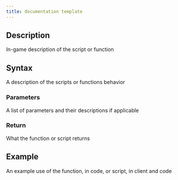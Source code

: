 ```yaml
---
title: documentation template
---
```


## Description

In-game description of the script or function

## Syntax

A description of the scripts or functions behavior

### Parameters

A list of parameters and their descriptions if applicable

### Return

What the function or script returns

## Example

An example use of the function, in code, or script, in client and code
